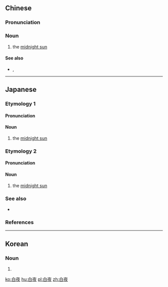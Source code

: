 ==Chinese==
{{zh-forms}}
{{wikipedia|lang=zh}}

===Pronunciation===
{{zh-pron
|m=báiyè
|c=baak6 je6
|cat=n
}}

===Noun===
{{zh-noun}}

# the [[midnight sun]]

====See also====
* {{zh-l|極晝}}, {{zh-l|極夜}}

----

==Japanese==
{{wikipedia|lang=ja}}

===Etymology 1===
{{ja-kanjitab|びゃく|や|yomi=o}}
{{rfe|lang=ja}}

====Pronunciation====
{{ja-pron|yomi=go|びゃくや|acc=1|acc_ref=DJR}}

====Noun====
{{ja-noun|びゃくや}}

# the [[midnight sun]]

===Etymology 2===
{{ja-kanjitab|はく|や|yomi=o}}
{{rfe|lang=ja}}

====Pronunciation====
{{ja-pron|yomi=ko|はくや|acc=1|acc_ref=DJR}}

====Noun====
{{ja-noun|はくや}}

# the [[midnight sun]]

===See also===
* {{ja-r|極夜|きょくや}}

===References===
<references/>

----

==Korean==
{{ko-hanjatab}}

===Noun===
{{ko-noun|hangeul=백야|mr=paegya|y=payk.ya}}

# {{hanja form of|백야|[[midnight sun]]}}

[[ko:白夜]]
[[hu:白夜]]
[[pl:白夜]]
[[zh:白夜]]
